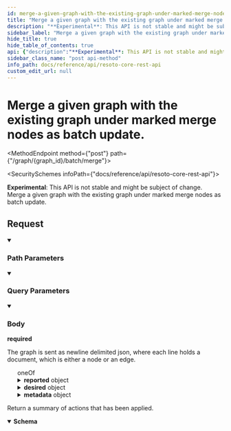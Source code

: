 ```yaml
---
id: merge-a-given-graph-with-the-existing-graph-under-marked-merge-nodes-as-batch-update
title: "Merge a given graph with the existing graph under marked merge nodes as batch update."
description: "**Experimental**: This API is not stable and might be subject of change.<br/>"
sidebar_label: "Merge a given graph with the existing graph under marked merge nodes as batch update."
hide_title: true
hide_table_of_contents: true
api: {"description":"**Experimental**: This API is not stable and might be subject of change.<br/>\nMerge a given graph with the existing graph under marked merge nodes as batch update.\n","tags":["graph_management"],"parameters":[{"name":"graph_id","in":"path","description":"The identifier of the graph","example":"resoto","required":true,"schema":{"type":"string"}},{"name":"batch_id","in":"query","description":"A batch identifier is a string that uniquely identifies the batch update. If this parameter is omitted, a new batch identifier is created automatically. The resulting batch identifier can be retrieved via the response message.\n","required":false,"schema":{"default":null,"type":"string"}},{"name":"wait_for_result","in":"query","description":"If this parameter is set, the request will block until the batch update is finished. The response will contain the batch identifier and the result of the batch update.\n","schema":{"default":true,"type":"boolean"}}],"requestBody":{"description":"The graph is sent as newline delimited json, where each line holds a document, which is either a node or an edge.","required":true,"content":{"application/x-ndjson":{"schema":{"oneOf":[{"type":"object","properties":{"id":{"type":"string","description":"The identifier of this node."},"type":{"type":"string"},"reported":{"type":"object","additionalProperties":true,"properties":{"kind":{"type":"string","description":"The kind of this node."}},"example":{"id":"123456","reported":{"kind":"test.person","name":"Batman","city":"Gotham"}},"title":"Node"},"desired":{"type":"object","additionalProperties":true},"metadata":{"type":"object","additionalProperties":true}},"example":{"type":"node","id":"id-in-graph","reported":{"kind":"test.person","name":"Batman","city":"Gotham"},"desired":{"clean":true},"metadata":{"version":1}},"title":"NodeInGraph"},{"type":"object","properties":{"from":{"description":"The id of node to start from","type":"string"},"to":{"description":"The id of the node to go to","type":"string"},"edge_type":{"description":"The type of this edge","type":"string","enum":["default","delete"]}},"example":{"type":"edge","from":"node_id_of_a_in_graph","to":"node_id_of_b_in_graph","edge_type":"default"},"title":"Edge"}]},"example":[{"id":"a","data":{"kind":"loadbalancer","ip":"1.2.3.4","mathod":"roundrobin"}},{"id":"b","data":{"kind":"compute_instance","machine_type":"gt-5","cores":24}},{"from":"a","to":"b","edge_type":"default"},{"id":"c","data":{"kind":"compute_instance","machine_type":"gt-5","cores":24}},{"from":"a","to":"c","edge_type":"default"}]}}},"responses":{"200":{"description":"Return a summary of actions that has been applied.","content":{"application/json":{"schema":{"description":"Summary of a graph change action","type":"object","properties":{"nodes_created":{"description":"The number of nodes that have been created.","type":"integer"},"nodes_updates":{"description":"The number of nodes that have been updated.","type":"integer"},"nodes_deleted":{"description":"The number of nodes that have been deleted.","type":"integer"},"edges_created":{"description":"The number of edges that have been created.","type":"integer"},"edges_updated":{"description":"The number of edges that have been updated.","type":"integer"},"edges_deleted":{"description":"The number of edges that have been deleted.","type":"integer"}},"title":"GraphUpdate"}}}}},"method":"post","path":"/graph/{graph_id}/batch/merge","servers":[{"url":"https://{host}:{port}","variables":{"host":{"default":"localhost"},"port":{"default":"8900"}}}],"info":{"title":"Resoto Core REST API","version":"V1"},"postman":{"name":"Merge a given graph with the existing graph under marked merge nodes as batch update.","description":{"content":"**Experimental**: This API is not stable and might be subject of change.<br/>\nMerge a given graph with the existing graph under marked merge nodes as batch update.\n","type":"text/plain"},"url":{"path":["graph",":graph_id","batch","merge"],"host":["{{baseUrl}}"],"query":[{"disabled":false,"description":{"content":"A batch identifier is a string that uniquely identifies the batch update. If this parameter is omitted, a new batch identifier is created automatically. The resulting batch identifier can be retrieved via the response message.\n","type":"text/plain"},"key":"batch_id","value":""},{"disabled":false,"description":{"content":"If this parameter is set, the request will block until the batch update is finished. The response will contain the batch identifier and the result of the batch update.\n","type":"text/plain"},"key":"wait_for_result","value":""}],"variable":[{"disabled":false,"description":{"content":"(Required) The identifier of the graph","type":"text/plain"},"type":"any","value":"","key":"graph_id"}]},"header":[{"key":"Content-Type","value":"application/x-ndjson"},{"key":"Accept","value":"application/json"}],"method":"POST","body":{"mode":"raw","raw":"\"\""}}}
sidebar_class_name: "post api-method"
info_path: docs/reference/api/resoto-core-rest-api
custom_edit_url: null
---
```



<h1 className={"openapi__heading"}>Merge a given graph with the existing graph under marked merge nodes as batch update.</h1>

<MethodEndpoint method={"post"} path={"/graph/{graph_id}/batch/merge"}></MethodEndpoint>

<SecuritySchemes infoPath={"docs/reference/api/resoto-core-rest-api"}></SecuritySchemes>

**Experimental**: This API is not stable and might be subject of change.<br/> Merge a given graph with the existing graph under marked merge nodes as batch update.

## Request

<details style={{"marginBottom":"1rem"}} className={"openapi-markdown__details"} data-collapsed={false} open={true}><summary style={{}}><h3 className={"openapi-markdown__details-summary-header-params"}>Path Parameters</h3></summary><div><ul><ParamsItem className={"paramsItem"} param={{"name":"graph_id","in":"path","description":"The identifier of the graph","example":"resoto","required":true,"schema":{"type":"string"}}}></ParamsItem></ul></div></details><details style={{"marginBottom":"1rem"}} className={"openapi-markdown__details"} data-collapsed={false} open={true}><summary style={{}}><h3 className={"openapi-markdown__details-summary-header-params"}>Query Parameters</h3></summary><div><ul><ParamsItem className={"paramsItem"} param={{"name":"batch_id","in":"query","description":"A batch identifier is a string that uniquely identifies the batch update. If this parameter is omitted, a new batch identifier is created automatically. The resulting batch identifier can be retrieved via the response message.\n","required":false,"schema":{"default":null,"type":"string"}}}></ParamsItem><ParamsItem className={"paramsItem"} param={{"name":"wait_for_result","in":"query","description":"If this parameter is set, the request will block until the batch update is finished. The response will contain the batch identifier and the result of the batch update.\n","schema":{"default":true,"type":"boolean"}}}></ParamsItem></ul></div></details><MimeTabs className={"openapi-tabs__mime"}><TabItem label={"application/x-ndjson"} value={"application/x-ndjson-schema"}><details style={{}} className={"openapi-markdown__details mime"} data-collapsed={false} open={true}><summary style={{}} className={"openapi-markdown__details-summary-mime"}><h3 className={"openapi-markdown__details-summary-header-body"}>Body</h3><strong className={"openapi-schema__required"}>required</strong></summary><div style={{"textAlign":"left","marginLeft":"1rem"}}><div style={{"marginTop":"1rem","marginBottom":"1rem"}}>

The graph is sent as newline delimited json, where each line holds a document, which is either a node or an edge.

</div></div><ul style={{"marginLeft":"1rem"}}><div><span className={"badge badge--info"}>oneOf</span><SchemaTabs><TabItem label={"NodeInGraph"} value={"0-item-properties"}><SchemaItem collapsible={false} name={"id"} required={false} schemaName={"string"} qualifierMessage={undefined} schema={{"type":"string","description":"The identifier of this node."}}></SchemaItem><SchemaItem collapsible={false} name={"type"} required={false} schemaName={"string"} qualifierMessage={undefined} schema={{"type":"string"}}></SchemaItem><SchemaItem collapsible={true} className={"schemaItem"}><details style={{}} className={"openapi-markdown__details"}><summary style={{}}><span className={"openapi-schema__container"}><strong className={"openapi-schema__property"}>reported</strong><span className={"openapi-schema__name"}> object</span></span></summary><div style={{"marginLeft":"1rem"}}><SchemaItem collapsible={false} name={"kind"} required={false} schemaName={"string"} qualifierMessage={undefined} schema={{"type":"string","description":"The kind of this node."}}></SchemaItem><SchemaItem name={"property name*"} required={false} schemaName={"any"} qualifierMessage={undefined} schema={{"type":"object","additionalProperties":true,"properties":{"kind":{"type":"string","description":"The kind of this node."}},"example":{"id":"123456","reported":{"kind":"test.person","name":"Batman","city":"Gotham"}},"title":"Node"}} collapsible={false} discriminator={false}></SchemaItem></div></details></SchemaItem><SchemaItem collapsible={true} className={"schemaItem"}><details style={{}} className={"openapi-markdown__details"}><summary style={{}}><span className={"openapi-schema__container"}><strong className={"openapi-schema__property"}>desired</strong><span className={"openapi-schema__name"}> object</span></span></summary><div style={{"marginLeft":"1rem"}}><SchemaItem name={"property name*"} required={false} schemaName={"any"} qualifierMessage={undefined} schema={{"type":"object","additionalProperties":true}} collapsible={false} discriminator={false}></SchemaItem></div></details></SchemaItem><SchemaItem collapsible={true} className={"schemaItem"}><details style={{}} className={"openapi-markdown__details"}><summary style={{}}><span className={"openapi-schema__container"}><strong className={"openapi-schema__property"}>metadata</strong><span className={"openapi-schema__name"}> object</span></span></summary><div style={{"marginLeft":"1rem"}}><SchemaItem name={"property name*"} required={false} schemaName={"any"} qualifierMessage={undefined} schema={{"type":"object","additionalProperties":true}} collapsible={false} discriminator={false}></SchemaItem></div></details></SchemaItem></TabItem><TabItem label={"Edge"} value={"1-item-properties"}><SchemaItem collapsible={false} name={"from"} required={false} schemaName={"string"} qualifierMessage={undefined} schema={{"description":"The id of node to start from","type":"string"}}></SchemaItem><SchemaItem collapsible={false} name={"to"} required={false} schemaName={"string"} qualifierMessage={undefined} schema={{"description":"The id of the node to go to","type":"string"}}></SchemaItem><SchemaItem collapsible={false} name={"edge_type"} required={false} schemaName={"string"} qualifierMessage={"**Possible values:** [`default`, `delete`]"} schema={{"description":"The type of this edge","type":"string","enum":["default","delete"]}}></SchemaItem></TabItem></SchemaTabs></div></ul></details></TabItem></MimeTabs><div><div><ApiTabs><TabItem label={"200"} value={"200"}><div>

Return a summary of actions that has been applied.

</div><div><MimeTabs className={"openapi-tabs__mime"} schemaType={"response"}><TabItem label={"application/json"} value={"application/json"}><SchemaTabs className={"openapi-tabs__schema"}><TabItem label={"Schema"} value={"Schema"}><details style={{}} className={"openapi-markdown__details response"} data-collapsed={false} open={true}><summary style={{}} className={"openapi-markdown__details-summary-response"}><strong>Schema</strong></summary><div style={{"textAlign":"left","marginLeft":"1rem"}}></div><ul style={{"marginLeft":"1rem"}}><SchemaItem collapsible={false} name={"nodes_created"} required={false} schemaName={"integer"} qualifierMessage={undefined} schema={{"description":"The number of nodes that have been created.","type":"integer"}}></SchemaItem><SchemaItem collapsible={false} name={"nodes_updates"} required={false} schemaName={"integer"} qualifierMessage={undefined} schema={{"description":"The number of nodes that have been updated.","type":"integer"}}></SchemaItem><SchemaItem collapsible={false} name={"nodes_deleted"} required={false} schemaName={"integer"} qualifierMessage={undefined} schema={{"description":"The number of nodes that have been deleted.","type":"integer"}}></SchemaItem><SchemaItem collapsible={false} name={"edges_created"} required={false} schemaName={"integer"} qualifierMessage={undefined} schema={{"description":"The number of edges that have been created.","type":"integer"}}></SchemaItem><SchemaItem collapsible={false} name={"edges_updated"} required={false} schemaName={"integer"} qualifierMessage={undefined} schema={{"description":"The number of edges that have been updated.","type":"integer"}}></SchemaItem><SchemaItem collapsible={false} name={"edges_deleted"} required={false} schemaName={"integer"} qualifierMessage={undefined} schema={{"description":"The number of edges that have been deleted.","type":"integer"}}></SchemaItem></ul></details></TabItem><TabItem label={"Example (from schema)"} value={"Example (from schema)"}><ResponseSamples responseExample={"{\n  \"nodes_created\": 0,\n  \"nodes_updates\": 0,\n  \"nodes_deleted\": 0,\n  \"edges_created\": 0,\n  \"edges_updated\": 0,\n  \"edges_deleted\": 0\n}"} language={"json"}></ResponseSamples></TabItem></SchemaTabs></TabItem></MimeTabs></div></TabItem></ApiTabs></div></div>
